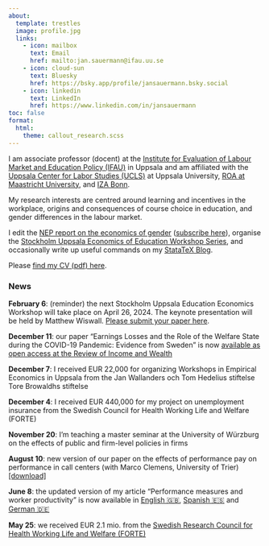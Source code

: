 ```yaml
---
about:
  template: trestles
  image: profile.jpg
  links:
    - icon: mailbox
      text: Email
      href: mailto:jan.sauermann@ifau.uu.se
    - icon: cloud-sun
      text: Bluesky
      href: https://bsky.app/profile/jansauermann.bsky.social
    - icon: linkedin
      text: LinkedIn
      href: https://www.linkedin.com/in/jansauermann
toc: false      
format: 
  html: 
    theme: callout_research.scss
---
```

 
I am associate professor (docent) at the [Institute for Evaluation of Labour Market and Education Policy (IFAU)](https://www.ifau.se/en/) in Uppsala and am affiliated with the [Uppsala Center for Labor Studies (UCLS)](https://www.ucls.nek.uu.se) at Uppsala University, [ROA at Maastricht University](https://roa.nl), and [IZA Bonn](https://www.iza.org).

My research interests are centred around learning and incentives in the workplace, origins and consequences of course choice in education, and gender differences in the labour market. 

I edit the [NEP report on the economics of gender](https://econpapers.repec.org/scripts/nep.pf?list=nepger) ([subscribe here](https://nep.repec.org/nep-gen.html)),  organise the [Stockholm Uppsala Economics of Education Workshop Series](https://sites.google.com/site/educationeconomicsworkshop/home), and occasionally write up useful commands on my [StataTeX Blog]().

Please [find my CV (pdf) here](https://jansauermann.github.io/cv/fullcv_sauermann.pdf). 

### News

**February 6**: (reminder) the next Stockholm Uppsala Education Economics Workshop will take place on April 26, 2024. The keynote presentation will be held by Matthew Wiswall. [Please submit your paper here](educworkshop.qmd).

**December 11**: our paper "Earnings Losses and the Role of the Welfare State during the COVID-19 Pandemic: Evidence from Sweden" is now [available as open access at the Review of Income and Wealth](http://doi.org/10.1111/roiw.12670)

**December 7**:  I received EUR 22,000 for organizing Workshops in Empirical Economics in Uppsala from the Jan Wallanders och Tom Hedelius stiftelse Tore Browaldhs stiftelse

**December 4**:  I received EUR 440,000 for my project on unemployment insurance from the Swedish Council for Health Working Life and Welfare (FORTE)

**November 20**: I'm teaching a master seminar at the University of Würzburg on the effects of public and firm-level policies in firms

**August 10**: new version of our paper on the effects of performance pay on performance in call centers (with Marco Clemens, University of Trier) [[download]](https://jansauermann.github.io/papers/Full_Paper_Clemens_Sauermann_2023.pdf)

**June 8**: the updated version of my article "Performance measures and worker productivity" is now available in [English 🇬🇧](https://wol.iza.org/articles/performance-measures-and-worker-productivity), [Spanish 🇪🇸](https://wol.iza.org/articles/performance-measures-and-worker-productivity/lang/es) and [German 🇩🇪](https://wol.iza.org/articles/performance-measures-and-worker-productivity/lang/de)

**May 25**: we received EUR 2.1 mio. from the [Swedish Research Council for Health Working Life and Welfare (FORTE)](https://www.ifau.se/Forskning/Externfinansierad-forskning/en-breddad-analys-av-valfardssystemets-betydelse-for-ett-hallbart-arbetsliv/) 